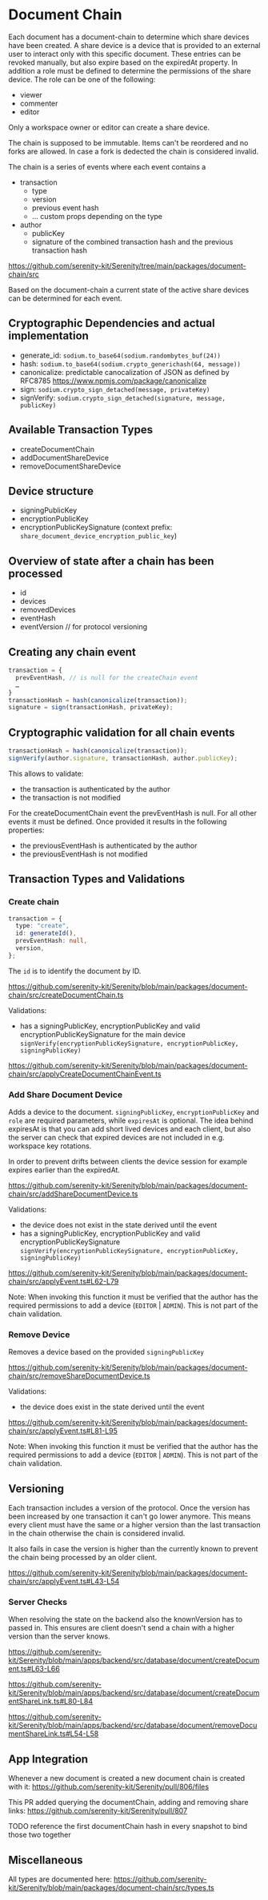 # Document Chain

Each document has a document-chain to determine which share devices have been created. A share device is a device that is provided to an external user to interact only with this specific document. These entries can be revoked manually, but also expire based on the expiredAt property. In addition a role must be defined to determine the permissions of the share device. The role can be one of the following:

- viewer
- commenter
- editor

Only a workspace owner or editor can create a share device.

The chain is supposed to be immutable. Items can't be reordered and no forks are allowed. In case a fork is dedected the chain is considered invalid.

The chain is a series of events where each event contains a

- transaction
  - type
  - version
  - previous event hash
  - … custom props depending on the type
- author
  - publicKey
  - signature of the combined transaction hash and the previous transaction hash

https://github.com/serenity-kit/Serenity/tree/main/packages/document-chain/src

Based on the document-chain a current state of the active share devices can be determined for each event.

## Cryptographic Dependencies and actual implementation

- generate_id: `sodium.to_base64(sodium.randombytes_buf(24))`
- hash: `sodium.to_base64(sodium.crypto_generichash(64, message))`
- canonicalize: predictable canocalization of JSON as defined by RFC8785 https://www.npmjs.com/package/canonicalize
- sign: `sodium.crypto_sign_detached(message, privateKey)`
- signVerify: `sodium.crypto_sign_detached(signature, message, publicKey)`

## Available Transaction Types

- createDocumentChain
- addDocumentShareDevice
- removeDocumentShareDevice

## Device structure

- signingPublicKey
- encryptionPublicKey
- encryptionPublicKeySignature (context prefix: `share_document_device_encryption_public_key`)

## Overview of state after a chain has been processed

- id
- devices
- removedDevices
- eventHash
- eventVersion // for protocol versioning

## Creating any chain event

```ts
transaction = {
  prevEventHash, // is null for the createChain event
  …
}
transactionHash = hash(canonicalize(transaction));
signature = sign(transactionHash, privateKey);
```

## Cryptographic validation for all chain events

```ts
transactionHash = hash(canonicalize(transaction));
signVerify(author.signature, transactionHash, author.publicKey);
```

This allows to validate:

- the transaction is authenticated by the author
- the transaction is not modified

For the createDocumentChain event the prevEventHash is null. For all other events it must be defined. Once provided it results in the following properties:

- the previousEventHash is authenticated by the author
- the previousEventHash is not modified

## Transaction Types and Validations

### Create chain

```ts
transaction = {
  type: "create",
  id: generateId(),
  prevEventHash: null,
  version,
};
```

The `id` is to identify the document by ID.

https://github.com/serenity-kit/Serenity/blob/main/packages/document-chain/src/createDocumentChain.ts

Validations:

- has a signingPublicKey, encryptionPublicKey and valid encryptionPublicKeySignature for the main device `signVerify(encryptionPublicKeySignature, encryptionPublicKey, signingPublicKey)`

https://github.com/serenity-kit/Serenity/blob/main/packages/document-chain/src/applyCreateDocumentChainEvent.ts

### Add Share Document Device

Adds a device to the document. `signingPublicKey`, `encryptionPublicKey` and `role` are required parameters, while `expiresAt` is optional. The idea behind expiresAt is that you can add short lived devices and each client, but also the server can check that expired devices are not included in e.g. workspace key rotations.

In order to prevent drifts between clients the device session for example expires earlier than the expiredAt.

https://github.com/serenity-kit/Serenity/blob/main/packages/document-chain/src/addShareDocumentDevice.ts

Validations:

- the device does not exist in the state derived until the event
- has a signingPublicKey, encryptionPublicKey and valid encryptionPublicKeySignature `signVerify(encryptionPublicKeySignature, encryptionPublicKey, signingPublicKey)`

https://github.com/serenity-kit/Serenity/blob/main/packages/document-chain/src/applyEvent.ts#L62-L79

Note: When invoking this function it must be verified that the author has the required permissions to add a device (`EDITOR` | `ADMIN`). This is not part of the chain validation.

### Remove Device

Removes a device based on the provided `signingPublicKey`

https://github.com/serenity-kit/Serenity/blob/main/packages/document-chain/src/removeShareDocumentDevice.ts

Validations:

- the device does exist in the state derived until the event

https://github.com/serenity-kit/Serenity/blob/main/packages/document-chain/src/applyEvent.ts#L81-L95

Note: When invoking this function it must be verified that the author has the required permissions to add a device (`EDITOR` | `ADMIN`). This is not part of the chain validation.

## Versioning

Each transaction includes a version of the protocol. Once the version has been increased by one transaction it can't go lower anymore. This means every client must have the same or a higher version than the last transaction in the chain otherwise the chain is considered invalid.

It also fails in case the version is higher than the currently known to prevent the chain being processed by an older client.

https://github.com/serenity-kit/Serenity/blob/main/packages/document-chain/src/applyEvent.ts#L43-L54

### Server Checks

When resolving the state on the backend also the knownVersion has to passed in. This ensures are client doesn't send a chain with a higher version than the server knows.

https://github.com/serenity-kit/Serenity/blob/main/apps/backend/src/database/document/createDocument.ts#L63-L66

https://github.com/serenity-kit/Serenity/blob/main/apps/backend/src/database/document/createDocumentShareLink.ts#L80-L84

https://github.com/serenity-kit/Serenity/blob/main/apps/backend/src/database/document/removeDocumentShareLink.ts#L54-L58

## App Integration

Whenever a new document is created a new document chain is created with it: https://github.com/serenity-kit/Serenity/pull/806/files

This PR added querying the documentChain, adding and removing share links: https://github.com/serenity-kit/Serenity/pull/807

TODO reference the first documentChain hash in every snapshot to bind those two together

## Miscellaneous

All types are documented here: https://github.com/serenity-kit/Serenity/blob/main/packages/document-chain/src/types.ts

